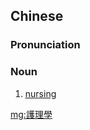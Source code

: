 {{also|护理学}}
==Chinese==
{{zh-forms|s=护理学|type=21}}

===Pronunciation===
{{zh-pron
|m=hùlǐxué
|cat=n
}}

===Noun===
{{zh-noun}}

# [[nursing]]

[[mg:護理學]]